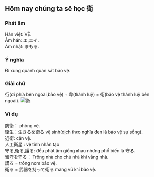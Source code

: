 
##  Hôm nay chúng ta sẽ học 衛
### Phát âm
Hán việt: VỆ.   
Âm hán: エ,エイ.   
Âm nhật: まもる.
### Ý nghĩa
Đi xung quanh quan sát bảo vệ.
### Giải chữ
行(đi phía bên ngoài,bảo vệ) + 韋(thành luỹ) = 衛(bảo vệ thành luỹ bên ngoài).
<Image src={photo_26} alt="衛"/>
### Ví dụ
防衛： phòng vệ.   
衛生：生きるを衛る vệ sinh(dịch theo nghĩa đen là bảo vệ sự sống).   
近衛: cận vệ.   
人工衛星 : vệ tinh nhân tạo   
守る,衛る,護る: đều phát âm giống nhau nhưng phổ biến là 守る.   
留守を守る： Trông nhà cho chủ nhà khi vắng nhà.   
護る = trông nom bảo vệ.   
衛る = 武器を持って衛る mang vũ khí bảo vệ.